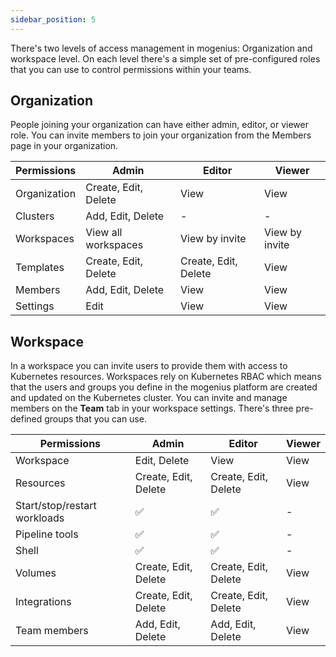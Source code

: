```yaml
---
sidebar_position: 5
---
```


There's two levels of access management in mogenius: Organization and workspace level. On each level there's a simple set of pre-configured roles that you can use to control permissions within your teams.

## Organization
People joining your organization can have either admin, editor, or viewer role. You can invite members to join your organization from the Members page in your organization.

| Permissions | Admin | Editor | Viewer |
|---|---|---|---|
|Organization| Create, Edit, Delete | View | View|
|Clusters|Add, Edit, Delete| - | - |
|Workspaces|View all workspaces|View by invite|View by invite|
|Templates|Create, Edit, Delete| Create, Edit, Delete | View |
|Members|Add, Edit, Delete|View|View|
|Settings|Edit|View|View|

## Workspace
In a workspace you can invite users to provide them with access to Kubernetes resources. Workspaces rely on Kubernetes RBAC which means that the users and groups you define in the mogenius platform are created and updated on the Kubernetes cluster. You can invite and manage members on the **Team** tab in your workspace settings. There's three pre-defined groups that you can use.

| Permissions | Admin | Editor | Viewer |
|---|---|---|---|
|Workspace|Edit, Delete|View|View|
|Resources|Create, Edit, Delete|Create, Edit, Delete|View|
|Start/stop/restart workloads|✅|✅|-|
|Pipeline tools|✅|✅|-|
|Shell|✅|✅|-|
|Volumes|Create, Edit, Delete|Create, Edit, Delete|View|
|Integrations|Create, Edit, Delete|Create, Edit, Delete|View|
|Team members|Add, Edit, Delete|Add, Edit, Delete|View|
